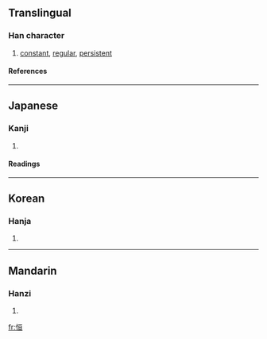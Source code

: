 {{see|恆}}

==Translingual==
===Han character===
{{Han char|rn=61|rad=心|as=06|sn=9|four=9101<sub>6</sub>|canj=心一日一 (PMAM)}}
# [[constant]], [[regular]], [[persistent]]
====References====
{{Han ref|kx=0384.130|dkj=10527|hdz=42294.050|uh=6052|ud=24658}}
----
==Japanese==
===Kanji===
{{ja-kanji|grade=|rs=心06}}
# {{defn|Japanese}} 
====Readings====
{{ja-readings|on=[[こう]] (kō)|kun=[[つね]] (tsune), [[つねに]] (tsuneni)}}
----
==Korean==
===Hanja===
{{ko-hanja|hangeul=[[항]], [[긍]]|eumhun=|rv=hang, geung|mr=hang, kŭng|y=hang, kung}}
# {{defn|Korean}}
----
==Mandarin==
===Hanzi===
{{cmn-hanzi|tra=恆|pin=[[héng]] (heng2)|wg=heng<sup>2</sup>}}
# {{defn|Mandarin}}

[[fr:恒]]